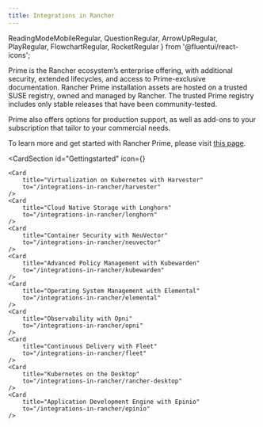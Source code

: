 ```yaml
---
title: Integrations in Rancher
---
```

  ReadingModeMobileRegular, 
  QuestionRegular, 
  ArrowUpRegular,
  PlayRegular,
  FlowchartRegular,
  RocketRegular
} from '@fluentui/react-icons';

Prime is the Rancher ecosystem’s enterprise offering, with additional security, extended lifecycles, and access to Prime-exclusive documentation. Rancher Prime installation assets are hosted on a trusted SUSE registry, owned and managed by Rancher. The trusted Prime registry includes only stable releases that have been community-tested. 

Prime also offers options for production support, as well as add-ons to your subscription that tailor to your commercial needs.

To learn more and get started with Rancher Prime, please visit [this page](https://www.rancher.com/quick-start). 

<CardSection
    id="Gettingstarted"
    icon={<RocketRegular />}
>
    <Card
        title="Virtualization on Kubernetes with Harvester"
        to="/integrations-in-rancher/harvester"
    />
    <Card
        title="Cloud Native Storage with Longhorn"
        to="/integrations-in-rancher/longhorn"
    />
    <Card
        title="Container Security with NeuVector"
        to="/integrations-in-rancher/neuvector"
    />
    <Card
        title="Advanced Policy Management with Kubewarden"
        to="/integrations-in-rancher/kubewarden"
    />
    <Card
        title="Operating System Management with Elemental"
        to="/integrations-in-rancher/elemental"
    />
    <Card
        title="Observability with Opni"
        to="/integrations-in-rancher/opni"
    />
    <Card
        title="Continuous Delivery with Fleet"
        to="/integrations-in-rancher/fleet"
    />
    <Card
        title="Kubernetes on the Desktop"
        to="/integrations-in-rancher/rancher-desktop"
    />
    <Card
        title="Application Development Engine with Epinio"
        to="/integrations-in-rancher/epinio"
    />
</CardSection>
